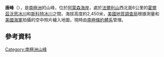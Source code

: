 {{coord|86|34|S|153|2|W|display=title}}

'''唐峰'''（{{lang-en|Tongue Peak}}），是[[南極洲|南極洲]]的山峰，位於[[阿蒙森海岸|阿蒙森海岸]]，處於[[法爾利山|法爾利山]]西北面6公里的[[霍爾茲沃思冰川|霍爾茲沃思冰川]]和[[斯科特冰川|斯科特冰川]]之間，海拔高度約2,450米，[[美國地質調查局|美國地質調查局]]根據測量和[[美國海軍|美國海軍]]拍攝的空中照片繪入地圖，現時由[[南極條約體系|南極條約體系]]管理。

==參考資料==
{{usgs-gazetteer}}

{{Antarctica-geo-stub}}
[[Category:南極洲山峰|Category:南極洲山峰]]